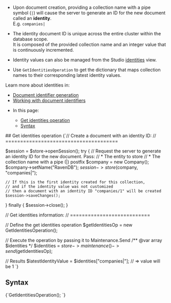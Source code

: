 
<Admonition type="note" title="">

* Upon document creation, providing a collection name with a pipe symbol (`|`) 
  will cause the server to generate an ID for the new document called an **identity**.  
  E.g. `companies|`
 
* The identity document ID is unique across the entire cluster within the database scope.  
  It is composed of the provided collection name and an integer value that is continuously incremented.

* Identity values can also be managed from the Studio [identities](../../../../studio/database/documents/identities-view.mdx) view.

* Use `GetIdentitiesOperation` to get the dictionary that maps collection names to their corresponding latest identity values.

<Admonition type="info" title="">
Learn more about identities in:

* [Document identifier generation](../../../../server/kb/document-identifier-generation.mdx#strategy--3)
* [Working with document identifiers](../../../../client-api/document-identifiers/working-with-document-identifiers.mdx#identities)

</Admonition>

* In this page:

  * [Get identities operation](../../../../client-api/operations/maintenance/identities/get-identities.mdx#get-identities-operation)
  * [Syntax](../../../../client-api/operations/maintenance/identities/get-identities.mdx#syntax)

</Admonition>
## Get identities operation 

<TabItem value="get_identities" label="get_identities">
<CodeBlock language="php">
{`// Create a document with an identity ID:
// ======================================

$session = $store->openSession();
try \{
    // Request the server to generate an identity ID for the new document. Pass:
    //   * The entity to store
    //   * The collection name with a pipe (|) postfix
    $company = new Company();
    $company->setName("RavenDB");
    $session->store($company, "companies|");

    // If this is the first identity created for this collection,
    // and if the identity value was not customized
    // then a document with an identity ID "companies/1" will be created
    $session->saveChanges();
\} finally \{
    $session->close();
\}

// Get identities information:
// ===========================

// Define the get identities operation
$getIdentitiesOp = new GetIdentitiesOperation();

// Execute the operation by passing it to Maintenance.Send
/** @var array $identities */
$identities = $store->maintenance()->send($getIdentitiesOp);

// Results
$latestIdentityValue = $identities["companies|"]; // => value will be 1
`}
</CodeBlock>
</TabItem>



## Syntax 

<TabItem value="syntax" label="syntax">
<CodeBlock language="php">
{`GetIdentitiesOperation();
`}
</CodeBlock>
</TabItem>




